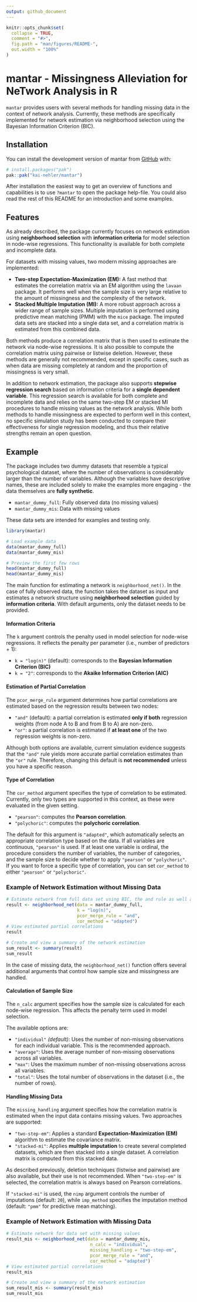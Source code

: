 ```yaml
---
output: github_document
---
```


<!-- README.md is generated from README.Rmd. Please edit that file -->

```r
knitr::opts_chunk$set(
  collapse = TRUE,
  comment = "#>",
  fig.path = "man/figures/README-",
  out.width = "100%"
)
```

# mantar - Missingness Alleviation for NeTwork Analysis in R

<!-- badges: start -->
<!-- badges: end -->

`mantar` provides users with several methods for handling missing data in the context of network analysis. Currently, these methods are specifically implemented for network estimation via neighborhood selection using the Bayesian Information Criterion (BIC).

## Installation

You can install the development version of mantar from [GitHub](https://github.com/) with:

``` r
# install.packages("pak")
pak::pak("kai-nehler/mantar")
```

After installation the easiest way to get an overview of functions and capabilities is to use `?mantar` to open the package help-file. You could also read the rest of this README for an introduction and some examples.

## Features

As already described, the package currently focuses on network estimation using **neighborhood selection** with **information criteria** for model selection in node-wise regressions. This functionality is available for both complete and incomplete data.

For datasets with missing values, two modern missing approaches are implemented:

- **Two-step Expectation-Maximization (EM):** A fast method that estimates the correlation matrix via an EM algorithm using the `lavaan` package. It performs well when the sample size is very large relative to the amount of missingness and the complexity of the network.
- **Stacked Multiple Imputation (MI):** A more robust approach across a wider range of sample sizes. Multiple imputation is performed using predictive mean matching (PMM) with the `mice` package. The imputed data sets are stacked into a single data set, and a correlation matrix is estimated from this combined data.

Both methods produce a correlation matrix that is then used to estimate the network via node-wise regressions. It is also possible to compute the correlation matrix using pairwise or listwise deletion. However, these methods are generally not recommended, except in specific cases, such as when data are missing completely at random and the proportion of missingness is very small.

In addition to network estimation, the package also supports **stepwise regression search** based on information criteria for a **single dependent variable**. This regression search is available for both complete and incomplete data and relies on the same two-step EM or stacked MI procedures to handle missing values as the network analysis.  While both methods to handle missingness are expected to perform well in this context, no specific simulation study has been conducted to compare their effectiveness for single regression modeling, and thus their relative strengths remain an open question.

## Example

The package includes two dummy datasets that resemble a typical psychological dataset, where the number of observations is considerably larger than the number of variables. Although the variables have descriptive names, these are included solely to make the examples more engaging - the data themselves are **fully synthetic**.

- `mantar_dummy_full`: Fully observed data (no missing values)
- `mantar_dummy_mis`: Data with missing values

These data sets are intended for examples and testing only.

```r
library(mantar)

# Load example data
data(mantar_dummy_full)
data(mantar_dummy_mis)

# Preview the first few rows
head(mantar_dummy_full)
head(mantar_dummy_mis)
```

The main function for estimating a network is `neighborhood_net()`. In the case of fully observed data, the function takes the dataset as input and estimates a network structure using **neighborhood selection** guided by **information criteria**. With default arguments, only the dataset needs to be provided.

#### Information Criteria

The `k` argument controls the penalty used in model selection for node-wise regressions. It reflects the penalty per parameter (i.e., number of predictors + 1):

- `k = "log(n)"` (default): corresponds to the **Bayesian Information Criterion (BIC)**
- `k = "2"`: corresponds to the **Akaike Information Criterion (AIC)**

#### Estimation of Partial Correlation 

The `pcor_merge_rule` argument determines how partial correlations are estimated based on the regression results between two nodes:

- `"and"` (default): a partial correlation is estimated **only if both** regression weights (from node A to B and from B to A) are non-zero.
- `"or"`: a partial correlation is estimated if **at least one** of the two regression weights is non-zero.

Although both options are available, current simulation evidence suggests that the `"and"` rule yields more accurate partial correlation estimates than the `"or"` rule. Therefore, changing this default is **not recommended** unless you have a specific reason.

#### Type of Correlation

The `cor_method` argument specifies the type of correlation to be estimated. Currently, only two types are supported in this context, as these were evaluated in the given setting. 

- `"pearson"`: computes the **Pearson correlation**.
- `"polychoric"`: computes the **polychoric correlation**. 

The default for this argument is `"adapted"`, which automatically selects an appropriate correlation type based on the data. If all variables are continuous, `"pearson"` is used. If at least one variable is ordinal, the procedure considers the number of variables, the number of categories, and the sample size to decide whether to apply `"pearson"` or `"polychoric"`. If you want to force a specific type of correlation, you can set `cor_method` to either `"pearson"` or `"polychoric"`.

### Example of Network Estimation without Missing Data

```r
# Estimate network from full data set using BIC, the and rule as well as an adapted correlation type
result <- neighborhood_net(data = mantar_dummy_full, 
                           k = "log(n)", 
                           pcor_merge_rule = "and",
                           cor_method = "adapted")
# View estimated partial correlations
result

# Create and view a summary of the network estimation
sum_result <- summary(result)
sum_result
```


In the case of missing data, the `neighborhood_net()` function offers several additional arguments that control how sample size and missingness are handled.

#### Calculation of Sample Size

The `n_calc` argument specifies how the sample size is calculated for each node-wise regression. This affects the penalty term used in model selection.

The available options are:

- `"individual"` *(default)*: Uses the number of non-missing observations for each individual variable. This is the recommended approach.
- `"average"`: Uses the average number of non-missing observations across all variables.
- `"max"`: Uses the maximum number of non-missing observations across all variables.
- `"total"`: Uses the total number of observations in the dataset (i.e., the number of rows).

#### Handling Missing Data

The `missing_handling` argument specifies how the correlation matrix is estimated when the input data contains missing values. Two approaches are supported:

- `"two-step-em"`: Applies a standard **Expectation-Maximization (EM)** algorithm to estimate the covariance matrix.
- `"stacked-mi"`: Applies **multiple imputation** to create several completed datasets, which are then stacked into a single dataset. A correlation matrix is computed from this stacked data. 

As described previously, deletion techniques (listwise and pairwise) are also available, but their use is not recommended. When `"two-step-em"` is selected, the correlation matrix is always based on Pearson correlations. 

If `"stacked-mi"` is used, the `nimp` argument controls the number of imputations (default: `20`), while `imp_method` specifies the imputation method (default: `"pmm"` for predictive mean matching).  


### Example of Network Estimation with Missing Data

```r
# Estimate network for data set with missing values
result_mis <- neighborhood_net(data = mantar_dummy_mis, 
                                n_calc = "individual", 
                                missing_handling = "two-step-em",
                                pcor_merge_rule = "and",
                                cor_method = "adapted")
# View estimated partial correlations
result_mis

# Create and view a summary of the network estimation
sum_result_mis <- summary(result_mis)
sum_result_mis
```
